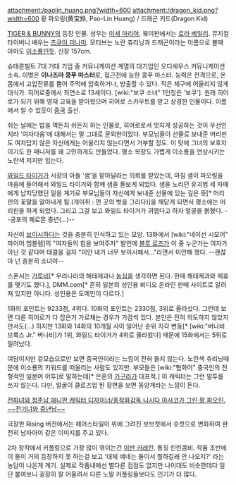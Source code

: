 attachment:/paolin_huang.png?width=600
attachment:/dragon_kid.png?width=600
황 파오링(黄宝鈴, Pao-Lin Huang) / 드래곤 키드(Dragon Kid)

[[TIGER & BUNNY]]의 등장 인물. 성우는 [[이세 마리야]], 북미판에서는 [[로라 베일리]]. 뮤지컬 타이버니 배우는 [[츠쿠이 미나미]]. 모티브는 노란 츄리닝과 드래곤이라는 이름으로 볼때 아마도 [[이소룡]]인듯. 신장 157cm.

슈테른빌트 7대 거대 기업 중 커뮤니케이션 계열의 대기업인 오디세우스 커뮤니케이션 소속. 이명은 '''이나즈마 쿵푸 마스터'''로, 접근전에 능한 쿵푸 마스터. 능력은 전격으로, 온 몸에서 고압전류를 뿜어 주먹에 압축하거나, 방출할 수 있다. 작은 체구에 어울리지 않게 대식가. 히어로중에서 최연소로 13세이다. [wiki:"보쿠 소녀" 1인칭은 '보쿠']. 원래 히어로가 되기 위해 영재 교육을 받아왔으며 히어로 스카우트를 받고 상경한 인물이다. 이름에서 알 수 있듯이 [[중국]] 출신.

쉬는 날에는 밥을 먹든지 쉬든지 하는 인물로, 히어로로서 멋지게 성공하는 것이 우선인지라 '여자다움'에 대해서는 말 그대로 문외한이었다. 부모님들이 선물로 보내준 머리핀도 여자답지 않은 자신에게는 어울리지 않는다면서 거부할 정도. 이 탓에 그녀의 보호자이기도 한 매니저를 꽤 고민하게도 만들었다. 평소 복장도 가볍게 이소룡을 연상시키는 노란색 저지만 입는다.

[[와일드 타이거]]가 시장의 아들 '샘'을 맡아달라는 의뢰를 받았는데, 마침 샘이 파오링을 마음에 들어해서 와일드 타이거와 함께 샘을 돌보게 되었다. 샘을 노리던 유괴범 세 자매에게 납치당했던 일을 계기로 부모님들이 자신에게 보내준 선물에 있는 깊은 뜻[* 머리핀의 꽃말을 알아내게 됨.(개미취 : 먼 곳의 벗을 그리다)]을 깨닫게 되면서 평소에는 머리핀을 하게 되었다. 그리고 그걸 보고 와일드 타이거가 귀엽다고 하자 얼굴을 붉혔다. --공포의 페로몬 중년(…)--

자신이 [[보이시]]하다는 것을 충분히 인식하고 있는 모양. 13화에서 [wiki:"네이선 시모어" 파이어 엠블렘]의 "여자들의 힘을 보여주자" 발언에 [[블루 로즈]]가 이 중 누군가는 여자가 아닌 것 같다며 태클을 걸자 "미안 내가 너무 보이시해서…"라면서 미안해 했다. --괜찮아 넌 충분히 소녀야--

스폰서는 [[가루비]][* 우리나라의 해태제과나 [[농심]]을 생각하면 된다. 한때 해태제과와 제휴를 맺기도 했다.], DMM.com[* 흔히 일본의 성인용 비디오 온라인 판매 사이트로 알려져 있지만 아니다. 성인용은 도메인이 다르다.]

1화의 포인트는 9233점, 4위다. 10화의 포인트는 2330점, 3위로 올라섰다. 그런데 보면 다른 히어로가 다 잡은거 가로채는 경우가 가끔씩 있다. 본인은 전혀 의도하지 않았지만서도(…) 하지만 13화와 14화의 10개월 사이 일어난 순위 지각 변동[* [wiki:"버나비 브룩스 Jr." 버나비]가 1위, 와일드 타이거가 4위로 올라왔다] 때문에 15화에서는 5위로 밀려났다.

여담이지만 겉모습으로만 보면 중국인이라는 느낌이 전혀 들지 않는다. 노란색 츄리닝때문에 이소룡의 키워드를 떠올리는 사람도 있지만. 부모들은 [wiki:"협화어" 중국인의 전형적인 일본어 어투]로 말하는데[* 은혼의 [[가구라]]가 대표적.] 이 캐릭터는 그런 말투를 쓰지 않는다. 다만, 얼굴이 클로즈업 된 장면을 보면 동양계라는 느낌이 든다.

[http://blog-imgs-47.fc2.com/y/a/r/yaraon/up148288s.jpg 전파녀와 청춘남 애니판 캐릭터 디자이너/총작화감독 [[니시다 아사코]]가 그린 황 파오린. ~~전기녀와 중년남~~]

극장판 Rising 버전에서는 헤어스타일이 위에 그려진 보브컷에서 숏컷으로 변화하여 완전히 남자아이 같은 이미지를 주고 있다.

2차 창작에서 커플링으로 가장 많이 엮이는건 [[이반 카레린]]. 통칭 린린콤비.
작품 초반에 이 둘이 거의 등장하지 못 하는걸 보고 '대체 얘네는 둘이서 뭘하길래 안 나오지?' 라는 농담이 나온게 계기.
실제로 작품내에선 별다른 접점도 없지만 나이대도 비슷한데다 일단 붙여보니 굉장히 잘 어울려서 다른 노말 커플링들보다도 인기가 더 많다.
